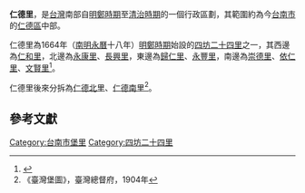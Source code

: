 {{Min-nan
| title     = 仁德里
| img       = <!-- [[圖檔名|大小]] -->
| caption   = <!-- 圖片檔案之解釋 -->
| choan-han = 仁德里
| han-lo    = <!-- 閩南語漢羅書寫 -->
| choan-lo  = Jîn-tek-lí
}}
'''仁德里'''，是[[台灣|台灣]]南部自[[明鄭時期|明鄭時期]]至[[清治時期|清治時期]]的一個行政區劃，其範圍約為今[[台南市|台南市]]的[[仁德區|仁德區]]中部。

仁德里為1664年（[[南明|南明]][[永曆_(南明)|永曆]]十八年）[[明鄭時期|明鄭時期]]始設的[[四坊二十四里|四坊二十四里]]之一，其西邊為[[仁和里_(堡里)|仁和里]]，北邊為[[永康里_(堡里)|永康里]]、[[長興里_(堡里)|長興里]]，東邊為[[歸仁里_(堡里)|歸仁里]]、[[永豐里_(堡里)|永豐里]]，南邊為[[崇德里_(堡里)|崇德里]]、[[依仁里|依仁里]]、[[文賢里_(堡里)|文賢里]]<ref>{{Cite web |url=http://thcts.ascc.net/themes/rb02.php |title=《明鄭時期臺灣行政疆域圖》，中央研究院台灣歷史文化地圖網站 |accessdate=2013-04-06 |archive-date=2017-09-14 |archive-url=https://web.archive.org/web/20170914032850/http://thcts.ascc.net/themes/rb02.php |dead-url=no }}</ref>。

仁德里後來分拆為[[仁德北里|仁德北里]]、[[仁德南里|仁德南里]]<ref>《臺灣堡圖》，臺灣總督府，1904年</ref>。

==參考文獻==
{{reflist}}

{{台灣明鄭時期行政區劃}}
[[Category:台南市堡里|Category:台南市堡里]]
[[Category:四坊二十四里|Category:四坊二十四里]]